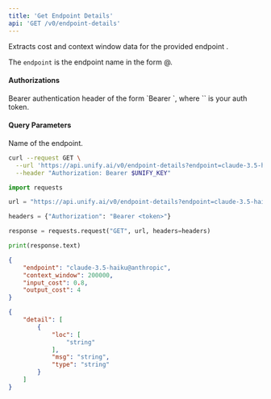 ```yaml
---
title: 'Get Endpoint Details'
api: 'GET /v0/endpoint-details'
---
```

Extracts cost and context window data for the provided endpoint .

The `endpoint` is the endpoint name in the form <model>@<provider>.

#### Authorizations

<ParamField header="Authorization" type="string" required="true">
  Bearer authentication header of the form `Bearer <token>`, where `<token>` is your auth token.
</ParamField>

#### Query Parameters

<ParamField query="endpoint" type="string" >
Name of the endpoint.
</ParamField>

<RequestExample>

```bash cURL
curl --request GET \
  --url 'https://api.unify.ai/v0/endpoint-details?endpoint=claude-3.5-haiku@anthropic' \
  --header "Authorization: Bearer $UNIFY_KEY"
```

```python Python
import requests

url = "https://api.unify.ai/v0/endpoint-details?endpoint=claude-3.5-haiku@anthropic"

headers = {"Authorization": "Bearer <token>"}

response = requests.request("GET", url, headers=headers)

print(response.text)
```

</RequestExample>
<ResponseExample>

```json 200
{
    "endpoint": "claude-3.5-haiku@anthropic",
    "context_window": 200000,
    "input_cost": 0.8,
    "output_cost": 4
}
```

```json 422
{
    "detail": [
        {
            "loc": [
                "string"
            ],
            "msg": "string",
            "type": "string"
        }
    ]
}
```

</ResponseExample>
